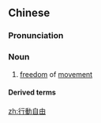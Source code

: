 {{also|行动自由}}
==Chinese==
{{zh-forms|s=行动自由|type=22}}

===Pronunciation===
{{zh-pron
|m=xíngdòng zìyóu
|c=hang4 dung6 zi6 jau4
|cat=n
}}

===Noun===
{{zh-noun}}

# [[freedom]] of [[movement]]

====Derived terms====
{{zh-der|行動自由論}}

[[zh:行動自由]]